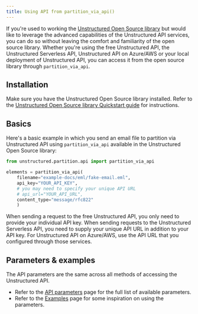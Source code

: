 ```yaml
---
title: Using API from partition_via_api()
---
```


If you're used to working the [Unstructured Open Source library](https://github.com/Unstructured-IO/unstructured) but
would like to leverage the advanced capabilities of the Unstructured API services, you can do so without leaving the comfort
and familiarity of the open source library.  Whether you're using the free Unstructured API, the Unstructured Serverless API,
Unstructured API on Azure/AWS or your local deployment of Unstructured API, you can access it from the open source library
through `partition_via_api`.

## Installation

Make sure you have the Unstructured Open Source library installed.
Refer to the [Unstructured Open Source library Quickstart guide](/open-source/introduction/quick-start) for instructions.

## Basics

Here's a basic example in which you send an email file to partition via Unstructured API using `partition_via_api` available
in the Unstructured Open Source library:

```python
from unstructured.partition.api import partition_via_api

elements = partition_via_api(
    filename="example-docs/eml/fake-email.eml",
    api_key="YOUR_API_KEY",
    # you may need to specify your unique API URL
    # api_url="YOUR_API_URL",
    content_type="message/rfc822"
    )
```

When sending a request to the free Unstructured API, you only need to provide your individual API key.
When sending requests to the Unstructured Serverless API, you need to supply your unique API URL in addition to your API key.
For Unstructured API on Azure/AWS, use the API URL that you configured through those services.

## Parameters & examples

The API parameters are the same across all methods of accessing the Unstructured API.

* Refer to the [API parameters](/api-reference/api-services/api-parameters) page for the full list of available parameters.
* Refer to the [Examples](/api-reference/api-services/examples) page for some inspiration on using the parameters.

[//]: # (TODO: when we have the concepts page shared across products, link it from here for the users to learn about partition strategies, chunking strategies and other important shared concepts)
